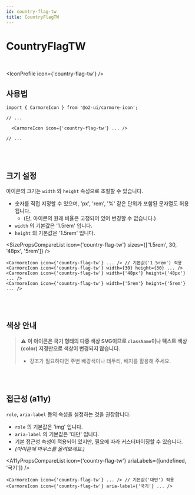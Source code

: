 ```yaml
---
id: country-flag-tw
title: CountryFlagTW
---
```




# CountryFlagTW

<br />

<IconProfile icon={'country-flag-tw'} />

## 사용법

```tsx
import { CarmoreIcon } from '@o2-ui/carmore-icon';

// ...

  <CarmoreIcon icon={'country-flag-tw'} ... />

// ...
```

<br />
<br />

## 크기 설정

아이콘의 크기는 `width` 와 `height` 속성으로 조절할 수 있습니다.

- 숫자를 직접 지정할 수 있으며, 'px', 'rem', '%' 같은 단위가 포함된 문자열도 허용됩니다.
  - (단, 아이콘의 원래 비율은 고정되어 있어 변경할 수 없습니다.)
- `width` 의 기본값은 '1.5rem' 입니다.
- `height` 의 기본값은 '1.5rem' 입니다.

<SizePropsCompareList icon={'country-flag-tw'} sizes={['1.5rem', 30, '48px', '5rem']} />

```tsx
<CarmoreIcon icon={'country-flag-tw'} ... /> // 기본값('1.5rem') 적용
<CarmoreIcon icon={'country-flag-tw'} width={30} height={30} ... />
<CarmoreIcon icon={'country-flag-tw'} width={'48px'} height={'48px'} ... />
<CarmoreIcon icon={'country-flag-tw'} width={'5rem'} height={'5rem'} ... />
```

<br />
<br />

## 색상 안내

> ⚠️ <b>이 아이콘은 국기 형태의 다중 색상 SVG이므로 `className`이나 텍스트 색상(color) 지정만으로 색상이 변경되지 않습니다. </b>
>
> - 강조가 필요하다면 주변 배경색이나 테두리, 배지를 활용해 주세요.

<br />
<br />

## 접근성 (a11y)

`role`, `aria-label` 등의 속성을 설정하는 것을 권장합니다.

- `role` 의 기본값은 'img' 입니다.
- `aria-label` 의 기본값은 '대만' 입니다.
- 기본 접근성 속성이 적용되어 있지만, 필요에 따라 커스터마이징할 수 있습니다.
- _(아이콘에 마우스를 올려보세요.)_

<A11yPropsCompareList icon={'country-flag-tw'} ariaLabels={[undefined, '국기']} />

```tsx
<CarmoreIcon icon={'country-flag-tw'} ... /> // 기본값('대만') 적용
<CarmoreIcon icon={'country-flag-tw'} aria-label={'국기'} ... />
```
